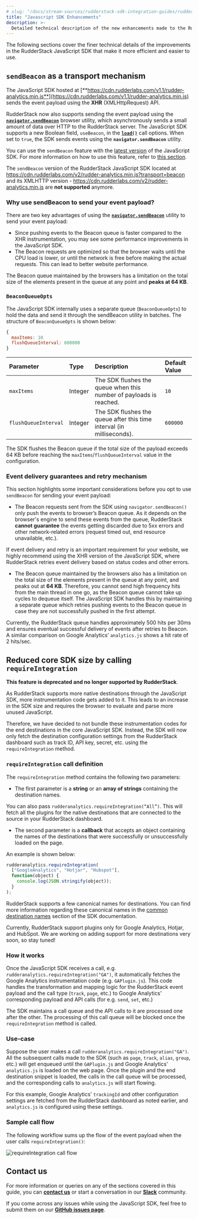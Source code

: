 ```yaml
---
# slug: "/docs/stream-sources/rudderstack-sdk-integration-guides/rudderstack-javascript-sdk/javascript-sdk-enhancements"
title: "Javascript SDK Enhancements"
description: >-
  Detailed technical description of the new enhancements made to the RudderStack JavaScript SDK.
---
```


The following sections cover the finer technical details of the improvements in the RudderStack JavaScript SDK that make it more efficient and easier to use.

## `sendBeacon` as a transport mechanism

The JavaScript SDK hosted at [**https://cdn.rudderlabs.com/v1.1/rudder-analytics.min.js**](https://cdn.rudderlabs.com/v1.1/rudder-analytics.min.js) sends the event payload using the **XHR** \(XMLHttpRequest\) API. 

RudderStack now also supports sending the event payload using the [**`navigator.sendBeacon`**](https://developer.mozilla.org/en-US/docs/Web/API/Navigator/sendBeacon) browser utility, which asynchronously sends a small amount of data over HTTP to the RudderStack server. The JavaScript SDK supports a new Boolean field, `useBeacon`, in the [**`load()`**](https://rudderstack.com/docs/stream-sources/rudderstack-sdk-integration-guides/rudderstack-javascript-sdk/#the-options-parameter) call options. When set to `true`, the SDK sends events using the **`navigator.sendBeacon`** utility.

<div class="successBlock">

You can use the <code class="inline-code">sendBeacon</code> feature with the <a href="https://cdn.rudderlabs.com/v1.1/rudder-analytics.min.js">latest version</a> of the JavaScript SDK. For more information on how to use this feature, refer to <a href="https://rudderstack.com/docs/stream-sources/rudderstack-sdk-integration-guides/rudderstack-javascript-sdk/#the-options-parameter">this section</a>.
</div>

<div class="warningBlock">
  
  The <code class="inline-code">sendBeacon</code> version of the RudderStack JavaScript SDK located at <a href="https://cdn.rudderlabs.com/v2/rudder-analytics.min.js?transport=beacon">https://cdn.rudderlabs.com/v2/rudder-analytics.min.js?transport=beacon</a> and its XMLHTTP version - <a href="https://cdn.rudderlabs.com/v2/rudder-analytics.min.js">https://cdn.rudderlabs.com/v2/rudder-analytics.min.js</a> are <strong>not supported</strong> anymore. 
</div>

### Why use sendBeacon to send your event payload?

There are two key advantages of using the [**`navigator.sendBeacon`**](https://developer.mozilla.org/en-US/docs/Web/API/Navigator/sendBeacon) utility to send your event payload:

- Since pushing events to the Beacon queue is faster compared to the XHR instrumentation, you may see some performance improvements in the JavaScript SDK.
- The Beacon requests are optimized so that the browser waits until the CPU load is lower, or until the network is free before making the actual requests. This can lead to better website performance.

<div class="infoBlock">

The Beacon queue maintained by the browsers has a limitation on the total size of the elements present in the queue at any point and <strong>peaks at 64 KB</strong>.
</div>

### `BeaconQueueOpts`

The JavaScript SDK internally uses a separate queue (`BeaconQueueOpts`) to hold the data and send it through the sendBeacon utility in batches. The structure of `BeaconQueueOpts` is shown below:

```javascript
{
  maxItems: 10 
  flushQueueInterval: 600000
}
```

| Parameter             | Type                                | Description                                                           | Default Value    |
| :-------------------- | :---------------------------------- | :---------------------------------------------------------------------| :----------------|
| `maxItems`            | Integer                             | The SDK flushes the queue when this number of payloads is reached.    | `10`             |
| `flushQueueInterval`  | Integer                             | The SDK flushes the queue after this time interval (in milliseconds). | `600000`         |


<div class="infoBlock">

The SDK flushes the Beacon queue if the total size of the payload exceeds 64 KB before reaching the <code class="inline-code">maxItems</code>/<code class="inline-code">flushQueueInterval</code> value in the configuration.
</div>

### Event delivery guarantees and retry mechanism

This section highlights some important considerations before you opt to use `sendBeacon` for sending your event payload:

- The Beacon requests sent from the SDK using `navigator.sendBeacon()` only push the events to browser’s Beacon queue. As it depends on the browser's engine to send these events from the queue, RudderStack **cannot guarantee** the events getting discarded due to 5xx errors and other network-related errors \(request timed out, end resource unavailable, etc.\).

<div class="warningBlock">

  If event delivery and retry is an important requirement for your website, we highly recommend using the XHR version of the JavaScript SDK, where RudderStack retries event delivery based on status codes and other errors.
</div>

- The Beacon queue maintained by the browsers also has a limitation on the total size of the elements present in the queue at any point, and peaks out at **64 KB**. Therefore, you cannot send high frequency hits from the main thread in one go, as the Beacon queue cannot take up cycles to dequeue itself. The JavaScript SDK handles this by maintaining a separate queue which retries pushing events to the Beacon queue in case they are not successfully pushed in the first attempt. 

<div class="successBlock">

Currently, the RudderStack queue handles approximately 500 hits per 30ms and ensures eventual successful delivery of events after retries to Beacon. A similar comparison on Google Analytics’ <code class="inline-code">analytics.js</code> shows a hit rate of 2 hits/sec.
</div>

## Reduced core SDK size by calling `requireIntegration`

<div class="warningBlock">
  
  <strong>This feature is deprecated and no longer supported by RudderStack</strong>.
</div>

As RudderStack supports more native destinations through the JavaScript SDK, more instrumentation code gets added to it. This leads to an increase in the SDK size and requires the browser to evaluate and parse more unused JavaScript.

Therefore, we have decided to not bundle these instrumentation codes for the end destinations in the core JavaScript SDK. Instead, the SDK will now only fetch the destination configuration settings from the RudderStack dashboard such as track ID, API key, secret, etc. using the `requireIntegration` method.

### `requireIntegration` call definition

The `requireIntegration` method contains the following two parameters:

- The first parameter is a **string** or an **array of strings** containing the destination names.

<div class="infoBlock">

  You can also pass <code class="inline-code">rudderanalytics.requireIntegration(“All”)</code>. This will fetch all the plugins for the native destinations that are connected to the source in your RudderStack dashboard.
</div>

- The second parameter is a **callback** that accepts an object containing the names of the destinations that were successfully or unsuccessfully loaded on the page.

An example is shown below:

```javascript
rudderanalytics.requireIntegration(
  ["GoogleAnalytics", "Hotjar", "Hubspot"],
  function(object) {
    console.log(JSON.stringify(object));
  }
);
```
<div class="infoBlock">

RudderStack supports a few canonical names for destinations. You can find more information regarding these canonical names in the <a href="https://docs.rudderstack.com/rudderstack-sdk-integration-guides/rudderstack-javascript-sdk/#common-destination-names">common destination names</a> section of the SDK documentation.
</div>

<div class="warningBlock">

Currently, RudderStack support plugins only for Google Analytics, Hotjar, and HubSpot. We are working on adding support for more destinations very soon, so stay tuned!
</div>

### How it works

Once the JavaScript SDK receives a call, e.g. `rudderanalytics.requireIntegration("GA")`, it automatically fetches the Google Analytics instrumentation code \(e.g. `GAPlugin.js`\). This code handles the transformation and mapping logic for the RudderStack event payload and the call type \(`track`, `page`, etc.\) to Google Analytics' corresponding payload and API calls \(for e.g. `send`, `set`, etc.\)

The SDK maintains a call queue and the API calls to it are processed one after the other. The processing of this call queue will be blocked once the `requireIntegration` method is called.

### Use-case

Suppose the user makes a call `rudderanalytics.requireIntegration("GA")`. All the subsequent calls made to the SDK \(such as `page`, `track`, `alias`, `group`, etc.\) will get enqueued until the `GAPlugin.js` and Google Analytics' `analytics.js` is loaded on the web page. Once the plugin and the end destination snippet is loaded, the calls in the call queue will be processed, and the corresponding calls to `analytics.js` will start flowing.

<div class="infoBlock">

  For this example, Google Analytics' <code class="inline-code">trackingId</code> and other configuration settings are fetched from the RudderStack dashboard as noted earlier, and <code class="inline-code">analytics.js</code> is configured using these settings.
</div>

### Sample call flow

The following workflow sums up the flow of the event payload when the user calls `requireIntegration()`:

<img src="../../../assets/requireintegration-call-flow.png" alt="requireIntegration call flow" />

## Contact us

For more information or queries on any of the sections covered in this guide, you can [**contact us**](mailto:%20docs@rudderstack.com) or start a conversation in our [**Slack**](https://rudderstack.com/join-rudderstack-slack-community) community.

If you come across any issues while using the JavaScript SDK, feel free to submit them on our [**GitHub issues page**](https://github.com/rudderlabs/rudder-sdk-js/issues).
